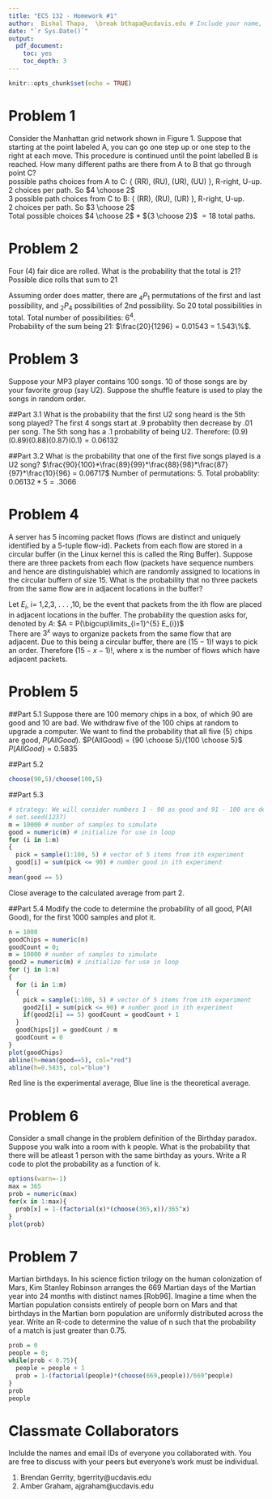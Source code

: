 ```yaml
---
title: "ECS 132 - Homework #1"
author:  Bishal Thapa,  \break bthapa@ucdavis.edu # Include your name, and UC Davis email
date: "`r Sys.Date()`"
output:
  pdf_document:
    toc: yes
    toc_depth: 3
---
```


```r
knitr::opts_chunk$set(echo = TRUE)
```
\pagebreak[4]

# Problem 1

Consider the Manhattan grid network shown in Figure 1. Suppose that starting at the point labeled A, you
can go one step up or one step to the right at each move. This procedure is continued until the point labelled
B is reached. How many different paths are there from A to B that go through point C?  
\break
4 possible paths choices from A to C: { (RR), (RU), (UR), (UU) }, R-right, U-up.  
2 choices per path. So $4 \choose 2$  
3 possible path choices from C to B: { (RR), (RU), (UR) }, R-right, U-up.  
2 choices per path. So $3 \choose 2$   
Total possible choices $4 \choose 2$ $*$ ${3 \choose 2}$ $=18$ total paths. 



# Problem 2
Four (4) fair dice are rolled. What is the probability that the total is 21?
Possible dice rolls that sum to 21
\begin{center}
\begin{tabular}{ |c|c|c|c| }
 \hline
 6 & 6 & 6 & 3 \\
 6 & 6 & 5 & 4 \\
 6 & 5 & 5 & 5 \\
 \hline
\end{tabular}
\end{center}
Assuming order does matter, there are $_4 P_1$ permutations of the first and last possibility, and $_{2} P_{4}$ possibilities of 2nd possibility. So 20 total possibilities in total. Total number of possibilities: $6^4$.  
Probability of the sum being 21: $\frac{20}{1296} = 0.01543 = 1.543\%$.  
\break

# Problem 3
Suppose your MP3 player contains 100 songs. 10 of those songs are by your favorite group (say U2).
Suppose the shuffle feature is used to play the songs in random order.

##Part 3.1
What is the probability that the first U2 song heard is the 5th song played?
The first 4 songs start at .9 probablity then decrease by .01 per song. The 5th song has a .1 probability of being U2. Therefore:
$(0.9)(0.89)(0.88)(0.87)(0.1) = 0.06132$

##Part 3.2
What is the probability that one of the first five songs played is a U2 song?
$\frac{90}{100}*\frac{89}{99}*\frac{88}{98}*\frac{87}{97}*\frac{10}{96} = 0.06717$
Number of permutations: 5.
Total probablity: $0.06132 * 5 = .3066$

# Problem 4
A server has 5 incoming packet flows (flows are distinct and uniquely identified by a 5-tuple flow-id). Packets
from each flow are stored in a circular buffer (in the Linux kernel this is called the Ring Buffer).
Suppose there are three packets from each flow (packets have sequence numbers and hence are distinguishable)
which are randomly assigned to locations in the circular buffern of size 15. What is the probability
that no three packets from the same flow are in adjacent locations in the buffer?  

Let $E_i$, i= 1,2,3, . . . ,10, be the event that packets from the ith flow are placed in adjacent locations in the buffer. The probability the question asks for, denoted by $A$: $A = P(\bigcup\limits_{i=1}^{5} E_{i})$  
There are $3^{x}$ ways to organize packets from the same flow that are adjacent. Due to this being a circular buffer, there are $(15-1)!$ ways to pick an order. Therefore $(15-x-1)!$, where x is the number of flows which have adjacent packets.  

\begin{align*}
P(\bigcup\limits_{i=1}^{5}E_{i}) &= \sum_{x=1}^{5}(-1^{x+1}){5 \choose x} 3^x \frac{(15-x-1)!}{(15-1)!}\\
P(\bigcup\limits_{i=1}^{5}E_{i}) &= {5 \choose 1} 3^1 \frac{(15-1-1)!}{(15-1)!}\\
                                 &- {5 \choose 2} 3^2 \frac{(15-2-1)!}{(15-1)!}\\
                                 &+ {5 \choose 3} 3^3 \frac{(15-3-1)!}{(15-1)!}\\
                                 &- {5 \choose 4} 3^4 \frac{(15-4-1)!}{(15-1)!}\\
                                 &+ {5 \choose 5} 3^5 \frac{(15-5-1)!}{(15-1)!}\\
                                 &= 0.6847\\
1 - P(\bigcup\limits_{i=1}^{5}E_{i}) &= 0.3153 \\
\end{align*}
                                     


# Problem 5
##Part 5.1
Suppose there are 100 memory chips in a box, of which 90 are good and 10 are bad. We withdraw five of
the 100 chips at random to upgrade a computer. We want to find the probability that all five (5) chips are
good, $P(AllGood)$.
$P(AllGood) = {90 \choose 5}/{100 \choose 5}$
$P(AllGood) = 0.5835$

##Part 5.2
```r
choose(90,5)/choose(100,5)
```

##Part 5.3
```r
# strategy: We will consider numbers 1 - 90 as good and 91 - 100 are defective
# set.seed(1237)
m = 10000 # number of samples to simulate
good = numeric(m) # initialize for use in loop
for (i in 1:m)
{
  pick = sample(1:100, 5) # vector of 5 items from ith experiment
  good[i] = sum(pick <= 90) # number good in ith experiment
}
mean(good == 5)
```
Close average to the calculated average from part 2.

##Part 5.4
Modify the code to determine the probability of all good, P(All Good), for the first 1000 samples and
plot it.

```r
n = 1000
goodChips = numeric(n)
goodCount = 0;
m = 10000 # number of samples to simulate
good2 = numeric(m) # initialize for use in loop
for (j in 1:n)
{
  for (i in 1:m)
  {
    pick = sample(1:100, 5) # vector of 5 items from ith experiment
    good2[i] = sum(pick <= 90) # number good in ith experiment
    if(good2[i] == 5) goodCount = goodCount + 1
  }
  goodChips[j] = goodCount / m
  goodCount = 0
}
plot(goodChips)
abline(h=mean(good==5), col="red")
abline(h=0.5835, col="blue")

```
Red line is the experimental average, Blue line is the theoretical average.

# Problem 6
Consider a small change in the problem definition of the Birthday paradox. Suppose you walk into a room
with k people. What is the probability that there will be atleast 1 person with the same birthday as yours.
Write a R code to plot the probability as a function of k.  
```r
options(warn=-1)
max = 365
prob = numeric(max)
for(x in 1:max){
  prob[x] = 1-(factorial(x)*(choose(365,x))/365^x)
}
plot(prob)
```

# Problem 7
Martian birthdays. In his science fiction trilogy on the human colonization of Mars, Kim Stanley Robinson
arranges the 669 Martian days of the Martian year into 24 months with distinct names [Rob96]. Imagine a time when the Martian population consists entirely of people born on Mars and that birthdays in the Martian born population are uniformly distributed across the year. Write an R-code to determine the value of n such that the probability of a match is just greater than 0.75.
```r
prob = 0
people = 0;
while(prob < 0.75){
  people = people + 1
  prob = 1-(factorial(people)*(choose(669,people))/669^people)
}
prob
people
```

# Classmate Collaborators

Inclulde the names and email IDs of everyone you collaborated with. You are free to discuss with your peers but everyone's work must be individual.

1. Brendan Gerrity, bgerrity@ucdavis.edu
2. Amber Graham, ajgraham@ucdavis.edu


